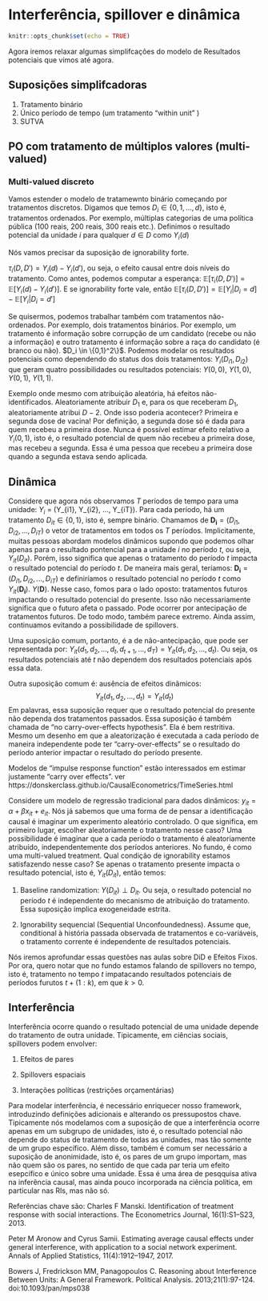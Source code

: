 # Interferência, spillover e dinâmica


```r
knitr::opts_chunk$set(echo = TRUE)
```

Agora iremos relaxar algumas simplifcações do modelo de Resultados potenciais que vimos até agora.

## Suposições simplifcadoras

1. Tratamento binário
2. Único período de tempo (um tratamento "within unit" )
3. SUTVA

## PO com tratamento de múltiplos valores (multi-valued)

### Multi-valued discreto

Vamos estender o modelo de tratamewnto binário começando por tratamentos discretos. Digamos que temos $D_i \in \{0, 1, ..., d\}$, isto é, tratamentos ordenados. Por exemplo, múltiplas categorias de uma política pública (100 reais, 200 reais, 300 reais etc.). Definimos o resultado potencial da unidade $i$ para qualquer $d \in D$ como $Y_i(d)$

Nós vamos precisar da suposição de ignorability forte. 

$\tau_i(D, D') = Y_i(d) - Y_i(d')$, ou seja, o efeito causal entre dois níveis do tratamento. Como antes, podemos computar a esperança: $\mathbb{E}[\tau_i(D, D')] = \mathbb{E}[Y_i(d) - Y_i(d')]$. E se ignorability forte vale, então $\mathbb{E}[\tau_i(D, D')] = \mathbb{E}[Y_i|D_i = d] - \mathbb{E}[Y_i|D_i = d']$

Se quisermos, podemos trabalhar também com tratamentos não-ordenados. Por exemplo, dois tratamentos binários. Por exemplo, um tratamento é informação sobre corrupção de um candidato (recebe ou não a informação) e outro tratamento é informação sobre a raça do candidato (é branco ou não). $D_i \in \{0,1}^2\}$. Podemos modelar os resultados potenciais como dependendo do status dos dois tratamentos: $Y_i(D_{i1}, D_{i2})$ que geram quatro possibilidades ou resultados potenciais: $Y(0,0)$, $Y(1,0)$, $Y(0,1)$, $Y(1,1)$.

Exemplo onde mesmo com atribuição aleatória, há efeitos não-identificados. Aleatoriamente atribuir $D_1$ e, para os que receberam $D_1$, aleatoriamente atribui $D-2$. Onde isso poderia acontecer? Primeira e segunda dose de vacina! Por definição, a segunda dose só é dada para quem recebeu a primeira dose. Nunca é possível estimar efeito relativo a $Y_i(0,1)$, isto é, o resultado potencial de quem não recebeu a primeira dose, mas recebeu a segunda. Essa é uma pessoa que recebeu a primeira dose quando a segunda estava sendo aplicada.

## Dinâmica

Considere que agora nós observamos $T$ períodos de tempo para uma unidade: $Y_i$ = (Y_{i1}, Y_{i2}, ..., Y_{iT}). Para cada período, há um tratamento $D_{it} \in \{0,1\}$, isto é, sempre binário. Chamamos de $\mathbf{D_i} = (D_{i1}, D_{i2}, ..., D_{iT})$ o vetor de tratamentos em todos os $T$ períodos. Implicitamente, muitas pessoas abordam modelos dinâmicos supondo que podemos olhar apenas para o resultado pontencial para a unidade $i$ no período $t$, ou seja, $Y_{it}(D_{it})$. Porém, isso significa que apenas o tratamento do período $t$ impacta o resultado potencial do período $t$. De maneira mais geral, teríamos: $\mathbf{D_i} = (D_{i1}, D_{i2}, ..., D_{iT})$ e definiríamos o resultado potencial no período $t$ como $Y_{it}(\mathbf{D_i})$. $Y(\mathbf{D})$. Nesse caso, fomos para o lado oposto: tratamentos futuros impactando o resultado potencial do presente.  Isso não necessariamente significa que o futuro afeta o passado. Pode ocorrer por antecipação de tratamentos futuros. De todo modo, também parece extremo. Ainda assim, continuamos evitando a possibilidade de spillovers.

Uma suposição comum, portanto, é a de não-antecipação, que pode ser representada por: $Y_{it}(d_1, d_2, ..., d_t, d_{t+1}, ..., d_T) = Y_{it}(d_1, d_2, ..., d_t)$. Ou seja, os resultados potenciais até $t$ não dependem dos resultados potenciais após essa data.

Outra suposição comum é: ausência de efeitos dinâmicos:
$$Y_{it}(d_1, d_2, ..., d_t) = Y_{it}(d_t)$$
Em palavras, essa suposição requer que o resultado potencial do presente não dependa dos tratamentos passados. Essa suposição é também chamada de "no carry-over-effects hypothesis". Ela é bem restritiva. Mesmo um desenho em que a aleatorização é executada a cada período de maneira independente pode ter "carry-over-effects" se o resultado do período anterior impactar o resultado do período presente.

Modelos de "impulse response function" estão interessados em estimar justamente "carry over effects". ver https://donskerclass.github.io/CausalEconometrics/TimeSeries.html


Considere um modelo de regressão tradicional para dados dinâmicos: $y_{it} = \alpha + \beta x_{it} + e_{it}$. Nós já sabemos que uma forma de de pensar a identificação causal é imaginar um experimento aleatório controlado. O que significa, em primeiro lugar, escolher aleatoriamente o tratamento nesse caso? Uma possibilidade é imaginar que a cada período o tratamento é aleatoriamente atribuído, independentemente dos períodos anteriores. No fundo, é como uma multi-valued treatment. Qual condição de ignorability estamos satisfazendo nesse caso? Se apenas o tratamento presente impacta o resultado potencial, isto é, $Y_{it}(D_{it})$, então temos:

1. Baseline randomization: $Y(D_{it}) \perp D_{it}$. Ou seja, o resultado potencial no período $t$ é independente do mecanismo de atribuição do tratamento. Essa suposição implica exogeneidade estrita.

2. Ignorability sequencial (Sequential Unconfoundedness). Assume que, conditional à história passada observada de tratamentos e co-variáveis, o tratamento corrente é independente de resultados potenciais.

Nós iremos aprofundar essas questões nas aulas sobre DiD e Efeitos Fixos. Por ora, quero notar que no fundo estamos falando de spillovers no tempo, isto é, tratamento no tempo $t$ impatacando resultados potenciais de períodos furutos $t+(1:k)$, em que $k >0$.

## Interferência

Interferência ocorre quando o resultado potencial de uma unidade depende do tratamento de outra unidade. Tipicamente, em ciências sociais, spillovers podem envolver:

1. Efeitos de pares

2. Spillovers espaciais

3. Interações políticas (restrições orçamentárias)

Para modelar interferência, é necessário enriquecer nosso framework, introduzindo definições adicionais e alterando os pressupostos chave. Tipicamente nós modelamos com a suposição de que a interferência ocorre apenas em um subgrupo de unidades, isto é, o resultado potencial não depende do status de tratamento de todas as unidades, mas tão somente de um grupo específico. Além disso, também é comum ser necessário a suposição de anonimidade, isto é, os pares de um grupo importam, mas não quem são os pares, no sentido de que cada par teria um efeito esepcífico e único sobre uma unidade. Essa é uma área de pesqquisa ativa na inferência causal, mas ainda pouco incorporada na ciência política, em particular nas RIs, mas não só.

Referências chave são:
Charles F Manski. Identification of treatment response with social interactions. The Econometrics Journal, 16(1):S1–S23, 2013.

Peter M Aronow and Cyrus Samii. Estimating average causal effects under general interference, with application to a social network experiment. Annals of Applied Statistics, 11(4):1912–1947, 2017.

Bowers J, Fredrickson MM, Panagopoulos C. Reasoning about Interference Between Units: A General Framework. Political Analysis. 2013;21(1):97-124. doi:10.1093/pan/mps038





